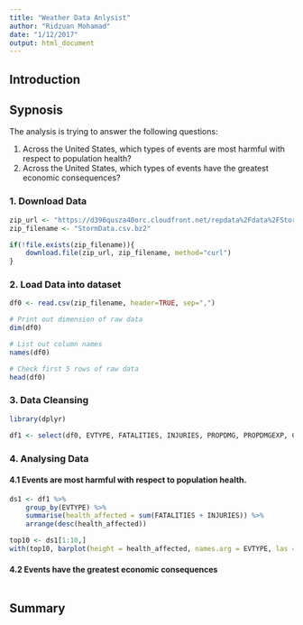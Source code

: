 ```yaml
---
title: "Weather Data Anlysist"
author: "Ridzuan Mohamad"
date: "1/12/2017"
output: html_document
---
```


## Introduction

## Sypnosis

The analysis is trying to answer the following questions:

1. Across the United States, which types of events are most harmful with respect to population health?
2. Across the United States, which types of events have the greatest economic consequences?

### 1. Download Data

```R
zip_url <- "https://d396qusza40orc.cloudfront.net/repdata%2Fdata%2FStormData.csv.bz2"
zip_filename <- "StormData.csv.bz2"

if(!file.exists(zip_filename)){
    download.file(zip_url, zip_filename, method="curl")
}
```

### 2. Load Data into dataset

```R
df0 <- read.csv(zip_filename, header=TRUE, sep=",")

# Print out dimension of raw data
dim(df0)

# List out column names
names(df0)

# Check first 5 rows of raw data
head(df0)
```

### 3. Data Cleansing

```R
library(dplyr)

df1 <- select(df0, EVTYPE, FATALITIES, INJURIES, PROPDMG, PROPDMGEXP, CROPDMG, CROPDMGEXP)
```

### 4. Analysing Data

#### 4.1 Events are most harmful with respect to population health.

```R
ds1 <- df1 %>%
    group_by(EVTYPE) %>%
    summarise(health_affected = sum(FATALITIES + INJURIES)) %>%
    arrange(desc(health_affected))

top10 <- ds1[1:10,]
with(top10, barplot(height = health_affected, names.arg = EVTYPE, las = 3))
```

#### 4.2 Events have the greatest economic consequences

```R

```

## Summary